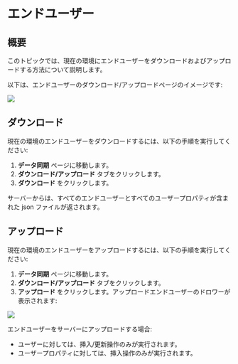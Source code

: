
# エンドユーザー

## 概要

このトピックでは、現在の環境にエンドユーザーをダウンロードおよびアップロードする方法について説明します。

以下は、エンドユーザーのダウンロード/アップロードページのイメージです:

![](../data-import-and-export/assets/end-users/001.webp)

## ダウンロード

現在の環境のエンドユーザーをダウンロードするには、以下の手順を実行してください:

1. **データ同期** ページに移動します。
2. **ダウンロード/アップロード** タブをクリックします。
3. **ダウンロード** をクリックします。

サーバーからは、すべてのエンドユーザーとすべてのユーザープロパティが含まれた json ファイルが返されます。

## アップロード

現在の環境のエンドユーザーをアップロードするには、以下の手順を実行してください:

1. **データ同期** ページに移動します。
2. **ダウンロード/アップロード** タブをクリックします。
3. **アップロード** をクリックします。アップロードエンドユーザーのドロワーが表示されます:

![](../data-import-and-export/assets/end-users/002.webp)

<Callout type="info">
エンドユーザーをサーバーにアップロードする場合:

- ユーザーに対しては、挿入/更新操作のみが実行されます。
- ユーザープロパティに対しては、挿入操作のみが実行されます。
</Callout>